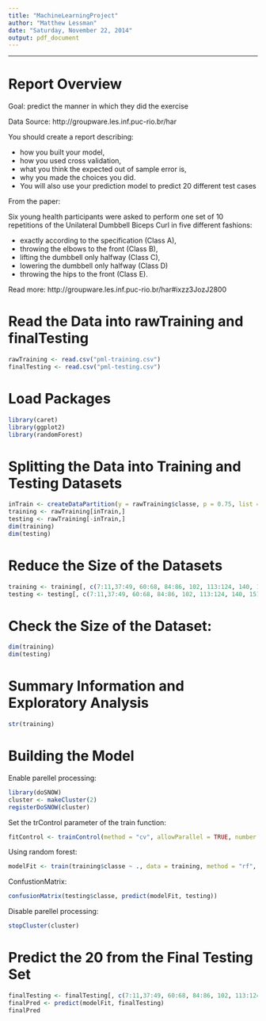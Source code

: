 ```yaml
---
title: "MachineLearningProject"
author: "Matthew Lessman"
date: "Saturday, November 22, 2014"
output: pdf_document
---
```


----------------------------------------------------

# Report Overview

Goal:  predict the manner in which they did the exercise

Data Source:  http://groupware.les.inf.puc-rio.br/har

You should create a report describing: 

* how you built your model, 
* how you used cross validation, 
* what you think the expected out of sample error is, 
* why you made the choices you did. 
* You will also use your prediction model to predict 20 different test cases

From the paper:

Six young health participants were asked to perform one set of 10 repetitions of the Unilateral Dumbbell Biceps Curl in five different fashions: 

* exactly according to the specification (Class A), 
* throwing the elbows to the front (Class B), 
* lifting the dumbbell only halfway (Class C), 
* lowering the dumbbell only halfway (Class D)
* throwing the hips to the front (Class E).

Read more: http://groupware.les.inf.puc-rio.br/har#ixzz3JozJ2800

# Read the Data into rawTraining and finalTesting
```r
rawTraining <- read.csv("pml-training.csv")
finalTesting <- read.csv("pml-testing.csv")
```

# Load Packages
```r
library(caret)
library(ggplot2)
library(randomForest)
```

# Splitting the Data into Training and Testing Datasets
```r
inTrain <- createDataPartition(y = rawTraining$classe, p = 0.75, list = FALSE)
training <- rawTraining[inTrain,]
testing <- rawTraining[-inTrain,]
dim(training)
dim(testing)
```

# Reduce the Size of the Datasets
```r
training <- training[, c(7:11,37:49, 60:68, 84:86, 102, 113:124, 140, 151:160)]
testing <- testing[, c(7:11,37:49, 60:68, 84:86, 102, 113:124, 140, 151:160)]
```

# Check the Size of the Dataset:
```r
dim(training)
dim(testing)
```

# Summary Information and Exploratory Analysis
```r
str(training)
```

# Building the Model

Enable parellel processing:
```r
library(doSNOW)
cluster <- makeCluster(2)
registerDoSNOW(cluster)
```

Set the trControl parameter of the train function:
```r
fitControl <- trainControl(method = "cv", allowParallel = TRUE, number = 2, repeats = 1)
```

Using random forest:
```r
modelFit <- train(training$classe ~ ., data = training, method = "rf", preProcess = "pca", trControl = fitControl, prox = TRUE)
```

ConfustionMatrix:
```r
confusionMatrix(testing$classe, predict(modelFit, testing))
```

Disable parellel processing:
```r
stopCluster(cluster)
```

# Predict the 20 from the Final Testing Set
```r
finalTesting <- finalTesting[, c(7:11,37:49, 60:68, 84:86, 102, 113:124, 140, 151:160)]
finalPred <- predict(modelFit, finalTesting)
finalPred
```
